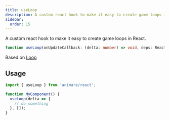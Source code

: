 ```yaml
---
title: useLoop
description: A custom react hook to make it easy to create game loops in React.
sidebar:
  order: 15
---
```


A custom react hook to make it easy to create game loops in React.

```ts wrap title="syntax"
function useLoop(onUpdateCallback: (delta: number) => void, deps: React.DependencyList = []): void;
```

Based on [Loop](/animare/api/animare/loop)

## Usage

```ts title="example" frame="terminal"
import { useLoop } from 'animare/react';

function MyComponent() {
  useLoop(delta => {
    // do something
  }, []);
}
```
